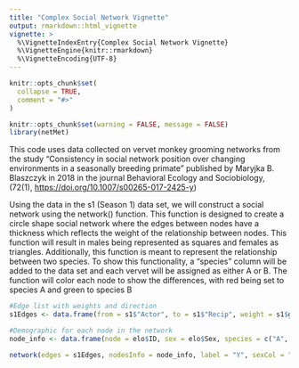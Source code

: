 ```yaml
---
title: "Complex Social Network Vignette"
output: rmarkdown::html_vignette
vignette: >
  %\VignetteIndexEntry{Complex Social Network Vignette}
  %\VignetteEngine{knitr::rmarkdown}
  %\VignetteEncoding{UTF-8}
---
```


```r
knitr::opts_chunk$set(
  collapse = TRUE,
  comment = "#>"
)
```

```r
knitr::opts_chunk$set(warning = FALSE, message = FALSE)
library(netMet)
```

This code uses data collected on vervet monkey grooming networks from the study "Consistency in social network position over changing environments in a seasonally breeding primate" published by Maryjka B. Blaszczyk in 2018 in the journal Behavioral Ecology and Sociobiology, (72(1), <https://doi.org/10.1007/s00265-017-2425-y>)

Using the data in the s1 (Season 1) data set, we will construct a social network using the network() function. This function is designed to create a circle shape social network where the edges between nodes have a thickness which reflects the weight of the relationship between nodes. This function will result in males being represented as squares and females as triangles. Additionally, this function is meant to represent the relationship between two species. To show this functionality, a "species" column will be added to the data set and each vervet will be assigned as either A or B. The function will color each node to show the differences, with red being set to species A and green to species B

```r
#Edge list with weights and direction
s1Edges <- data.frame(from = s1$"Actor", to = s1$"Recip", weight = s1$groom.rate)

#Demographic for each node in the network
node_info <- data.frame(node = elo$ID, sex = elo$Sex, species = c("A", "A", "A", "B", "B", "A", "A", "B", "B", "B", "A", "A", "A", "A", "A", "B", "A", "B", "B", "A", "A", "A", "A", "B", "A", "A"))

network(edges = s1Edges, nodesInfo = node_info, label = "Y", sexCol = "sex", speciesCol = "species", male = "M", redSpecies = "A", diffSpecies = "Y")
```
